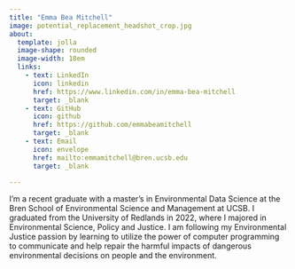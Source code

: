 ```yaml
---
title: "Emma Bea Mitchell"
image: potential_replacement_headshot_crop.jpg
about:
  template: jolla
  image-shape: rounded
  image-width: 18em
  links: 
    - text: LinkedIn
      icon: linkedin
      href: https://www.linkedin.com/in/emma-bea-mitchell
      target: _blank
    - text: GitHub
      icon: github
      href: https://github.com/emmabeamitchell
      target: _blank
    - text: Email
      icon: envelope
      href: mailto:emmamitchell@bren.ucsb.edu
      target: _blank

---
```


<style>
  body {
    background-image: url(images/background_for_home_page_bees.png);
    background-size: 800px auto;
    background-repeat: no-repeat;
    background-position: 305px 30px;  /* from left,  from top */
  }
</style>

I'm a recent graduate with a master's in Environmental Data Science at the Bren School of Environmental Science and Management at UCSB. I graduated from the University of Redlands in 2022, where I majored in Environmental Science, Policy and Justice. I am following my Environmental Justice passion by learning to utilize the power of computer programming to communicate and help repair the harmful impacts of dangerous environmental decisions on people and the environment. 


